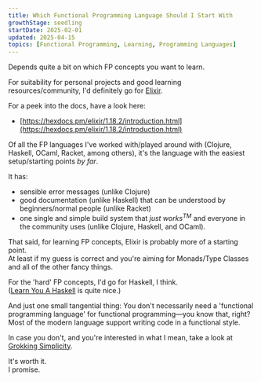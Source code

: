 ```yaml
---
title: Which Functional Programming Language Should I Start With
growthStage: seedling
startDate: 2025-02-01
updated: 2025-04-15
topics: [Functional Programming, Learning, Programming Languages]
---
```


Depends quite a bit on which FP concepts you want to learn.

For suitability for personal projects and good learning resources/community, I'd definitely go for [Elixir](https://elixir-lang.org/).

For a peek into the docs, have a look here:
- [https://hexdocs.pm/elixir/1.18.2/introduction.html](https://hexdocs.pm/elixir/1.18.2/introduction.html)

Of all the FP languages I've worked with/played around with (Clojure, Haskell, OCaml, Racket, among others), it's the language with the easiest setup/starting points _by far_.

It has:
- sensible error messages (unlike Clojure)
- good documentation (unlike Haskell) that can be understood by beginners/normal people (unlike Racket)
- one single and simple build system that _just works<sup>TM</sup>_ and everyone in the community uses (unlike Clojure, Haskell, and OCaml).

That said, for learning FP concepts, Elixir is probably more of a starting point.  
At least if my guess is correct and you're aiming for Monads/Type Classes and all of the other fancy things.

For the 'hard' FP concepts, I'd go for Haskell, I think.  
([Learn You A Haskell](https://learnyouahaskell.github.io/introduction.html#about-this-tutorial) is quite nice.)

And just one small tangential thing: You don't necessarily need a 'functional programming language' for functional programming—you know that, right?
Most of the modern language support writing code in a functional style.  

In case you don't, and you're interested in what I mean, take a look at [Grokking Simplicity](https://grokkingsimplicity.com/).  

It's worth it.  
I promise.

